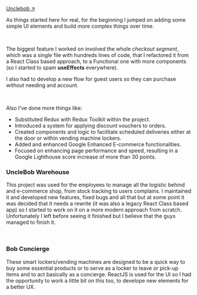 [Unclebob ↗](https://unclebob.ro)

As things started here for real, for the beginning I jumped on adding some simple UI elements and build more complex things over time.

<br />

The biggest feature I worked on involved the whole _checkout segment_, which was a single file with hundreds lines of code, that I refactored it from a React Class based approach, to a Functional one with more components (so I started to spam **useEffects** everywhere).

I also had to develop a new flow for guest users so they can purchase without needing and account.

<br />

Also I've done more things like:

- Substituted Redux with Redux Toolkit within the project.
- Introduced a system for applying discount vouchers to orders.
- Created components and logic to facilitate scheduled deliveries either at the door or within vending machine lockers.
- Added and enhanced Google Enhanced E-commerce functionalities.
- Focused on enhancing page performance and speed, resulting in a Google Lighthouse score increase of more than 30 points.

### UncleBob Warehouse

This project was used for the employees to manage all the logistic behind and e-commerce shop, from stock tracking to users complains.
I maintained it and developed new features, fixed bugs and all that but at some point it was decided that it needs a rewrite (it was also a legacy React Class based app) so I started to work on it on a more modern approach from scratch.
Unfortunately I left before seeing it finished but I believe that the guys managed to finish it.

<br />

### Bob Concierge​

These smart lockers/vending machines are designed to be a quick way to buy some essential products or to serve as a locker to leave or pick-up items and to act basically as a concierge.
ReactJS is used for the UI so I had the opportunity to work a little bit on this too, to develope new elements for a better UX.
